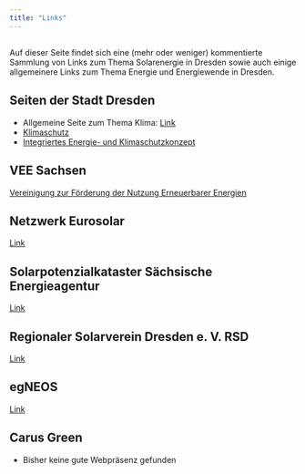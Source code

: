 ```yaml
---
title: "Links"
---
```

::: {.callout-note}
##
Auf dieser Seite findet sich eine (mehr oder weniger) kommentierte Sammlung von Links zum Thema Solarenergie in Dresden sowie auch einige allgemeinere Links zum Thema Energie und Energiewende in Dresden.
:::


## Seiten der Stadt Dresden
* Allgemeine Seite zum Thema Klima: [Link](https://www.dresden.de/de/stadtraum/umwelt/umwelt/klima-und-energie.php?pk_campaign=Shortcut&pk_kwd=klima)
* [Klimaschutz](https://www.dresden.de/de/stadtraum/umwelt/umwelt/klima-und-energie/Klimaschutz.php)
* [Integriertes Energie- und Klimaschutzkonzept](https://www.dresden.de/de/stadtraum/umwelt/umwelt/klima-und-energie/klimaschutz/klimaschutzkonzept.php)

## VEE Sachsen
[Vereinigung zur Förderung der Nutzung Erneuerbarer Energien](https://www.vee-sachsen.de/node/)

## Netzwerk Eurosolar
[Link](https://www.eurosolar.de)

## Solarpotenzialkataster Sächsische Energieagentur
[Link](https://solarkataster-sachsen.de/)

## Regionaler Solarverein Dresden e. V. RSD 
[Link](https://branchenbuch.meinestadt.de/dresden/company/11997431/)

## egNEOS
[Link](https://egneos.de/)

<!-- ## Sachsenenergie -->
<!-- * [Link](https://www.sachsenenergie.de/) -->
<!-- * Für mich auf den ersten Blick keine aussagekräftigen Informationen zum Thema Energiewende etc. ersichtlich -->

## Carus Green
* Bisher keine gute Webpräsenz gefunden